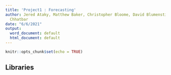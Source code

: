 ```yaml
---
title: 'Project1 : Forecasting'
author: Jered Ataky, Matthew Baker, Christopher Bloome, David Blumenstiel, Dhairav
  Chhatbar
date: "6/6/2021"
output:
  word_document: default
  html_document: default
---
```


```r
knitr::opts_chunk$set(echo = TRUE)
```


## Libraries